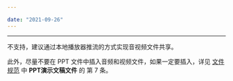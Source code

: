 ```yaml
---

date: "2021-09-26"
---
```


<Title>超级白板是否支持音视频文件共享？</Title>


---

不支持，建议通过本地播放器推流的方式实现音视频文件共享。

此外，尽量不要在 PPT 文件中插入音频和视频文件，如果一定要插入，详见 [文件规范](https://doc-zh.zego.im/article/11291) 中 <b>PPT演示文稿文件</b> 的 第 7 条。